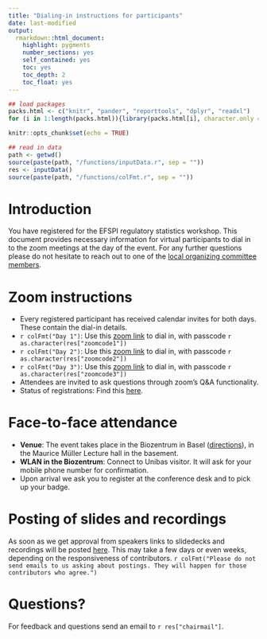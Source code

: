 ```yaml
---
title: "Dialing-in instructions for participants"
date: last-modified
output: 
  rmarkdown::html_document:
    highlight: pygments
    number_sections: yes
    self_contained: yes
    toc: yes
    toc_depth: 2
    toc_float: yes
---
```


```r
## load packages
packs.html <- c("knitr", "pander", "reporttools", "dplyr", "readxl")
for (i in 1:length(packs.html)){library(packs.html[i], character.only = TRUE)}

knitr::opts_chunk$set(echo = TRUE)

## read in data
path <- getwd()
source(paste(path, "/functions/inputData.r", sep = ""))
res <- inputData()
source(paste(path, "/functions/colFmt.r", sep = ""))
```

# Introduction

You have registered for the EFSPI regulatory statistics workshop. This document provides necessary information for virtual participants to dial in to the zoom meetings at the day of the event. For any further questions please do not hesitate to reach out to one of the [local organizing committee members](local.html).

# Zoom instructions

- Every registered participant has received calendar invites for both days. These contain the dial-in details.
- `r colFmt("Day 1")`: Use this [zoom link](`r res["zoom1"]`) to dial in, with passcode `r as.character(res["zoomcode1"])`
- `r colFmt("Day 2")`: Use this [zoom link](`r res["zoom2"]`) to dial in, with passcode `r as.character(res["zoomcode2"])`
- `r colFmt("Day 3")`: Use this [zoom link](`r res["zoom3"]`) to dial in, with passcode `r as.character(res["zoomcode3"])`
- Attendees are invited to ask questions through zoom's Q&A functionality.
- Status of registrations: Find this [here](https://efspieurope.github.io/workshop/data/2025/analysis2025.html). 

# Face-to-face attendance

- **Venue**: The event takes place in the Biozentrum in Basel ([directions](next.html)), in the Maurice Müller Lecture hall in the basement.
- **WLAN in the Biozentrum**: Connect to Unibas visitor. It will ask for your mobile phone number for confirmation.
- Upon arrival we ask you to register at the conference desk and to pick up your badge.

# Posting of slides and recordings

As soon as we get approval from speakers links to slidedecks and recordings will be posted [here](past.html). This may take a few days or even weeks, depending on the responsiveness of contributors. `r colFmt("Please do not send emails to us asking about postings. They will happen for those contributors who agree.")`

# Questions?
   
For feedback and questions send an email to `r res["chairmail"]`.



